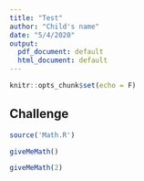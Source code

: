 ```yaml
---
title: "Test"
author: "Child's name"
date: "5/4/2020"
output:
  pdf_document: default
  html_document: default
---
```


```r
knitr::opts_chunk$set(echo = F)
```

## Challenge



```r
source('Math.R')
```

```r
giveMeMath()
```
\break

```r
giveMeMath(2)
```

